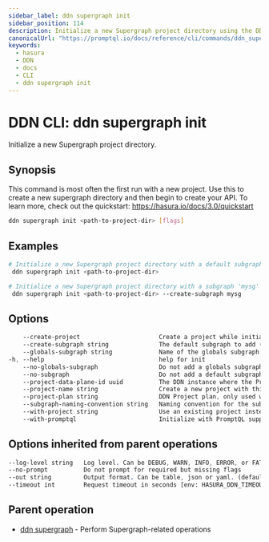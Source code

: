 ```yaml
---
sidebar_label: ddn supergraph init
sidebar_position: 114
description: Initialize a new Supergraph project directory using the DDN CLI
canonicalUrl: "https://promptql.io/docs/reference/cli/commands/ddn_supergraph_init"
keywords:
  - hasura
  - DDN
  - docs
  - CLI
  - ddn supergraph init
---
```


# DDN CLI: ddn supergraph init

Initialize a new Supergraph project directory.

## Synopsis

This command is most often the first run with a new project. Use this to create a new supergraph directory and then begin to create your API. To learn more, check out the quickstart: https://hasura.io/docs/3.0/quickstart

```bash
ddn supergraph init <path-to-project-dir> [flags]
```

## Examples

```bash
# Initialize a new Supergraph project directory with a default subgraph 'app'
 ddn supergraph init <path-to-project-dir>

# Initialize a new Supergraph project directory with a subgraph 'mysg'
 ddn supergraph init <path-to-project-dir> --create-subgraph mysg
```

## Options

```sass
    --create-project                      Create a project while initializing the supergraph
    --create-subgraph string              The default subgraph to add (default "app")
    --globals-subgraph string             Name of the globals subgraph (default "globals")
-h, --help                                help for init
    --no-globals-subgraph                 Do not add a globals subgraph
    --no-subgraph                         Do not add a default subgraph
    --project-data-plane-id uuid          The DDN instance where the Project should be hosted, only used with --create-project flag or --with-promptql flag
    --project-name string                 Create a new project with this name, only used with --create-project flag or --with-promptql flag
    --project-plan string                 DDN Project plan, only used with --create-project flag or --with-promptql flag
    --subgraph-naming-convention string   Naming convention for the subgraph. Can be 'graphql', 'snake_case', 'snake_case_v2' or 'none'.
    --with-project string                 Use an existing project instead of creating a new one, only used with --create-project flag or --with-promptql flag
    --with-promptql                       Initialize with PromptQL support, this also initializes a project with PromptQL enabled. (alpha)
```

## Options inherited from parent operations

```sass
--log-level string   Log level. Can be DEBUG, WARN, INFO, ERROR, or FATAL. (default "INFO")
--no-prompt          Do not prompt for required but missing flags
--out string         Output format. Can be table, json or yaml. (default "table")
--timeout int        Request timeout in seconds [env: HASURA_DDN_TIMEOUT] (default 100)
```

## Parent operation

- [ddn supergraph](/reference/cli/commands/ddn_supergraph) - Perform Supergraph-related operations
